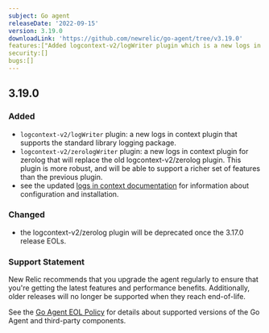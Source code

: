 ```yaml
---
subject: Go agent
releaseDate: '2022-09-15'
version: 3.19.0
downloadLink: 'https://github.com/newrelic/go-agent/tree/v3.19.0'
features:["Added logcontext-v2/logWriter plugin which is a new logs in context plugin that supports the standard library logging package","Added the logcontext-v2/zerologWriter plugin which is a more robust plugin that supports a richer set of features than the previous zerolog plugin"]
security:[]
bugs:[]
---
```

## 3.19.0

 ### Added
 * `logcontext-v2/logWriter` plugin: a new logs in context plugin that supports the standard library logging package.
 * `logcontext-v2/zerologWriter` plugin: a new logs in context plugin for zerolog that will replace the old logcontext-v2/zerolog plugin. This plugin is more robust, and will be able to support a richer set of features than the previous plugin.
 * see the updated [logs in context documentation](https://docs.newrelic.com/docs/logs/logs-context/configure-logs-context-go) for information about configuration and installation.

 ### Changed
 * the logcontext-v2/zerolog plugin will be deprecated once the 3.17.0 release EOLs.

 ### Support Statement
 New Relic recommends that you upgrade the agent regularly to ensure that you're getting the latest features and performance benefits. Additionally, older releases will no longer be supported when they reach end-of-life.

 See the [Go Agent EOL Policy](https://docs.newrelic.com/docs/apm/agents/go-agent/get-started/go-agent-eol-policy/) for details about supported versions of the Go Agent and third-party components.
